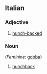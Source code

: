 ==Italian==

===Adjective===
{{it-adj|gobb}}

# [[hunch-backed]]

===Noun===
{{it-noungobb|m|o|i}} (''Feminine'': [[gobba]])

# [[hunchback]]